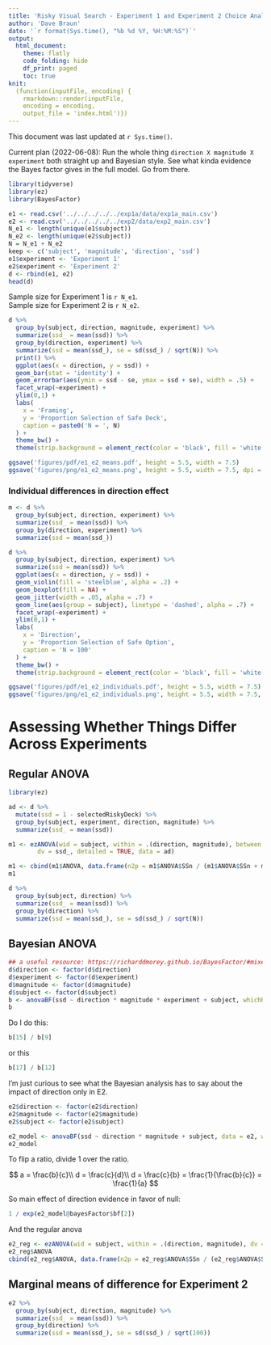 ```yaml
---
title: 'Risky Visual Search - Experiment 1 and Experiment 2 Choice Analysis'
author: 'Dave Braun'
date: '`r format(Sys.time(), "%b %d %Y, %H:%M:%S")`'
output:
  html_document:
    theme: flatly
    code_folding: hide
    df_print: paged
    toc: true
knit:
  (function(inputFile, encoding) {
    rmarkdown::render(inputFile,
    encoding = encoding,
    output_file = 'index.html')})
---
```



This document was last updated at `r Sys.time()`.

Current plan (2022-06-08): Run the whole thing `direction X magnitude X experiment` both straight up and Bayesian style. See what kinda evidence the Bayes factor gives in the full model. Go from there.

```r
library(tidyverse)
library(ez)
library(BayesFactor)
```


```r
e1 <- read.csv('../../../../../exp1a/data/exp1a_main.csv')
e2 <- read.csv('../../../../../exp2/data/exp2_main.csv')
N_e1 <- length(unique(e1$subject))
N_e2 <- length(unique(e2$subject))
N = N_e1 + N_e2
keep <- c('subject', 'magnitude', 'direction', 'ssd')
e1$experiment <- 'Experiment 1'
e2$experiment <- 'Experiment 2'
d <- rbind(e1, e2)
head(d)
```

Sample size for Experiment 1 is `r N_e1`.  
Sample size for Experiment 2 is `r N_e2`.  



```r
d %>% 
  group_by(subject, direction, magnitude, experiment) %>% 
  summarize(ssd_ = mean(ssd)) %>% 
  group_by(direction, experiment) %>% 
  summarize(ssd = mean(ssd_), se = sd(ssd_) / sqrt(N)) %>% 
  print() %>% 
  ggplot(aes(x = direction, y = ssd)) + 
  geom_bar(stat = 'identity') + 
  geom_errorbar(aes(ymin = ssd - se, ymax = ssd + se), width = .5) + 
  facet_wrap(~experiment) + 
  ylim(0,1) + 
  labs(
    x = 'Framing',
    y = 'Proportion Selection of Safe Deck',
    caption = paste0('N = ', N)
  ) + 
  theme_bw() + 
  theme(strip.background = element_rect(color = 'black', fill = 'white'))
```
```r
ggsave('figures/pdf/e1_e2_means.pdf', height = 5.5, width = 7.5)
ggsave('figures/png/e1_e2_means.png', height = 5.5, width = 7.5, dpi = 300, units = 'in')
```

### Individual differences in direction effect

```r
m <- d %>% 
  group_by(subject, direction, experiment) %>% 
  summarize(ssd_ = mean(ssd)) %>% 
  group_by(direction, experiment) %>% 
  summarize(ssd = mean(ssd_))

d %>% 
  group_by(subject, direction, experiment) %>% 
  summarize(ssd = mean(ssd)) %>% 
  ggplot(aes(x = direction, y = ssd)) + 
  geom_violin(fill = 'steelblue', alpha = .2) + 
  geom_boxplot(fill = NA) + 
  geom_jitter(width = .05, alpha = .7) + 
  geom_line(aes(group = subject), linetype = 'dashed', alpha = .7) +
  facet_wrap(~experiment) + 
  ylim(0,1) +
  labs(
    x = 'Direction',
    y = 'Proportion Selection of Safe Option',
    caption = 'N = 100'
  ) + 
  theme_bw() + 
  theme(strip.background = element_rect(color = 'black', fill = 'white'))

```



```r
ggsave('figures/pdf/e1_e2_individuals.pdf', height = 5.5, width = 7.5)
ggsave('figures/png/e1_e2_individuals.png', height = 5.5, width = 7.5, dpi = 300, units = 'in')
```

# Assessing Whether Things Differ Across Experiments

## Regular ANOVA

```r
library(ez)

ad <- d %>% 
  mutate(ssd = 1 - selectedRiskyDeck) %>% 
  group_by(subject, experiment, direction, magnitude) %>% 
  summarize(ssd_ = mean(ssd)) 

m1 <- ezANOVA(wid = subject, within = .(direction, magnitude), between = .(experiment),
        dv = ssd_, detailed = TRUE, data = ad)

m1 <- cbind(m1$ANOVA, data.frame(n2p = m1$ANOVA$SSn / (m1$ANOVA$SSn + m1$ANOVA$SSd)))
m1
```

```r
d %>% 
  group_by(subject, direction) %>% 
  summarize(ssd_ = mean(ssd)) %>% 
  group_by(direction) %>% 
  summarize(ssd = mean(ssd_), se = sd(ssd_) / sqrt(N))
```

## Bayesian ANOVA

```r
## a useful resource: https://richarddmorey.github.io/BayesFactor/#mixed
d$direction <- factor(d$direction)
d$experiment <- factor(d$experiment)
d$magnitude <- factor(d$magnitude)
d$subject <- factor(d$subject)
b <- anovaBF(ssd ~ direction * magnitude * experiment + subject, whichRandom = 'subject', data = d)
b
```

Do I do this:

```r
b[15] / b[9]
```
or this

```r
b[17] / b[12]
```


I'm just curious to see what the Bayesian analysis has to say about the impact of direction only in E2.

```r
e2$direction <- factor(e2$direction)
e2$magnitude <- factor(e2$magnitude)
e2$subject <- factor(e2$subject)

e2_model <- anovaBF(ssd ~ direction * magnitude + subject, data = e2, whichRandom = 'subject')
e2_model

```
To flip a ratio, divide 1 over the ratio.

$$
a = \frac{b}{c}\\
d = \frac{c}{d}\\
d = \frac{c}{b} = \frac{1}{\frac{b}{c}} = \frac{1}{a}
$$

So main effect of direction evidence in favor of null:

```r
1 / exp(e2_model@bayesFactor$bf[2])
```


And the regular anova

```r
e2_reg <- ezANOVA(wid = subject, within = .(direction, magnitude), dv = ssd, data = e2, detailed = TRUE)
e2_reg$ANOVA
cbind(e2_reg$ANOVA, data.frame(n2p = e2_reg$ANOVA$SSn / (e2_reg$ANOVA$SSn + e2_reg$ANOVA$SSd)))
```





## Marginal means of difference for Experiment 2

```r
e2 %>% 
  group_by(subject, direction, magnitude) %>% 
  summarize(ssd_ = mean(ssd)) %>% 
  group_by(direction) %>% 
  summarize(ssd = mean(ssd_), se = sd(ssd_) / sqrt(100))
```






































